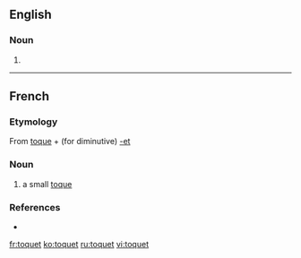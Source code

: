 ==English==

===Noun===
{{en-noun}}

# {{alternative form of|toque}} <!--in which sense?-->

{{Webster 1913}}

----

==French==

===Etymology===
From [[toque]] + (for diminutive) [[-et]]

===Noun===
{{fr-noun|m}}

# a small [[toque]]

===References===
* {{R:NPLarousse}}

[[fr:toquet]]
[[ko:toquet]]
[[ru:toquet]]
[[vi:toquet]]